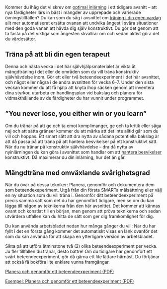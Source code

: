
Kommer du ihåg det vi skrev om [optimal inlärning](2-4.qmd)\xpageref{sec-motivation} i ett tidigare avsnitt --
att nya färdigheter lärs in bäst i mängder av upprepade och varierade 
övningstillfällen? Du kan som du såg i avsnittet om [träning i din egen vardag](3-3.qmd)\xpageref{sec-experimentinstructions} allt
mer automatiserat ersätta ovanan att undvika ångest i svåra situationer
med den goda vanan att hävda dig själv konstruktivt. Du gör det genom
att ta fasta på det viktiga som ångesten skvallrar om och sedan aktivt
göra det du värdesätter.

## Träna på att bli din egen terapeut

Denna och nästa vecka i det här självhjälpsmaterialet är vikta åt
mängdträning i det eller de områden som du vill träna konstruktiv
självhävdelse inom. Gör ett eller två beteendeexperiment i det här avsnittet, och något eller några i de andra avsnitten för vecka 6&ndash;7. Under den sista veckan 
kommer du att få hjälp att knyta ihop säcken genom att inventera
dina styrkor, utarbeta en handlingsplan vid bakslag och planera för
vidmakthållande av de färdigheter du har vunnit under programmet.

## ”You never lose, you either win or you learn”

Om du tränar på att ge och ta emot komplimanger, ge och ta kritik eller säga nej
och att sätta gränser kommer du att märka att det inte alltid går som du vill
och hoppas. Ett smart sätt att dra nytta av sådana potentiella bakslag är att då
passa på att träna på att hantera besvikelser på ett konstruktivt sätt. När du
nu tränar på konstruktiv självhävdelse -- dra då nytta av nyinlärningen du kan
göra i avsnittet som handlar om att [hantera besvikelser](8-0.qmd)\xpageref{sec-disappointments} konstruktivt.
Då maximerar du din inlärning, hur det än går.

## Mängdträna med omväxlande svårighetsgrad

När du övar på dessa tekniker: Planera, genomför och dokumentera dem som
beteendexeperiment. Utgå från din första SMARTa målsättning eller välj en ny
situation som du vill träna i. Genomför ditt beteendeexperiment på precis samma
sätt som det du har genomfört tidigare, men se om du kan lägga till någon av
teknikerna från den här avsnittet. Det kommer att kännas ovant och konstlat till
en början, men genom att pröva teknikerna och sedan utvärdera utfallen kan du
hitta de sätt som ger dig framkomlighet för dig.

Du kan använda arbetsbladet nedan hur många gånger du vill: När du har
fyllt i det en första gång kommer det automatiskt visas en länk ovanför
det som du kan använda för att skapa en ytterligare version av
arbetsbladet.

Sikta på att utföra åtminstone två (2) olika beteendeexperiment per vecka. Ju fler tillfällen du tränar, desto bättre! Om du tidigare har
genomfört ett svårt beteendeexperiment, gör då gärna ett lite lättare
härnäst. Du förtjänar att också få bokföra lite enklare vunna
framgångar.

::: {.content-visible when-format="html"}
[Planera och genomför ett beteendeexperiment (PDF)](forms/100respekt-beteendeexperiment.pdf){.bi-filetype-pdf}
:::
\xqrform{Planera och genomför ett beteendeexperiment (PDF)}{forms/100respekt-beteendeexperiment.pdf}

::: {.content-visible when-format="html"}
[Exempel: Planera och genomför ett beteendeexperiment (PDF)](forms/100respekt-exempel-beteendeexperiment.pdf){.bi-filetype-pdf}
:::
\xqrform{Exempel: Planera och genomför ett beteendeexperiment (PDF)}{forms/100respekt-exempel-beteendeexperiment.pdf}
